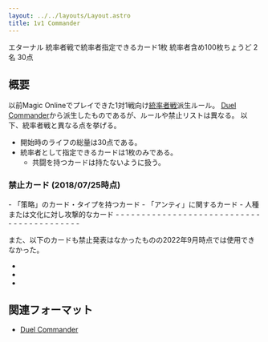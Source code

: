 ```yaml
---
layout: ../../layouts/Layout.astro
title: 1v1 Commander
---
```



<div class="flex gap-2 m-2 flex-wrap justify-center">
  <Card title="カードプール" class="flex-none basis-80 xl:basis-96">
    <AreaIcon slot="img" />
    エターナル
  </Card>
  <Card title="統率者" class="flex-none basis-80 xl:basis-96">
    <CrownIcon slot="img" />
    統率者戦で統率者指定できるカード1枚
  </Card>
  <Card title="デッキ枚数" class="flex-none basis-80 xl:basis-96">
    <CardsIcon slot="img" />
    統率者含め100枚ちょうど
  </Card>
  <Card title="プレイ人数" class="flex-none basis-80 xl:basis-96">
    <PeopleIcon slot="img" />
    2名
  </Card>
  <Card title="開始ライフ" class="flex-none basis-80 xl:basis-96">
    <HeartIcon slot="img" />
    30点
  </Card>
  <OXCard title="プレイ可能環境" class="flex-none basis-80 xl:basis-96" list={[
    {name:"Paper", value: "triangle"},
    {name:"Magic Online", value: "triangle"},
    {name:"Magic Arena", value: false}
  ]}>
    <CircleIcon slot="img"/>
  </OXCard>
</div>

## 概要

以前Magic Onlineでプレイできた1対1戦向け[統率者戦](/mtg-formats-list/construct/commander)派生ルール。
[Duel Commander](/mtg-formats-list/construct/duel_commander)から派生したものであるが、ルールや禁止リストは異なる。
以下、統率者戦と異なる点を挙げる。
- 開始時のライフの総量は30点である。
- 統率者として指定できるカードは1枚のみである。
  - 共闘を持つカードは持たないように扱う。

### 禁止カード (2018/07/25時点)

<div class="two-column-list">
- 「策略」のカード・タイプを持つカード
- 「アンティ」に関するカード
- 人種または文化に対し攻撃的なカード
- <CardName name="Ancestral Recall" />
- <CardName name="Back to Basics" nameJp="基本に帰れ" />
- <CardName name="Balance" nameJp="天秤" />
- <CardName name="Baral, Chief of Compliance" nameJp="遵法長、バラル" />
- <CardName name="Black Lotus" nameJp="ブラック・ロータス" />
- <CardName name="Braids, Cabal Minion" nameJp="陰謀団の先手ブレイズ" />
- <CardName name="Channel" nameJp="チャネル" />
- <CardName name="Derevi, Empyrial Tactician" nameJp="浄火の戦術家、デリーヴィー" />
- <CardName name="Doomsday" nameJp="最後の審判" />
- <CardName name="Edgar Markov" nameJp="エドガー・マルコフ" />
- <CardName name="Edric, Spymaster of Trest" nameJp="トレストの密偵長、エドリック" />
- <CardName name="Emrakul, the Aeons Torn" nameJp="引き裂かれし永劫、エムラクール" />
- <CardName name="Erayo, Soratami Ascendant" nameJp="上位の空民、エラヨウ" />
- <CardName name="Fastbond" />
- <CardName name="Food Chain" nameJp="食物連鎖" />
- <CardName name="Gifts Ungiven" nameJp="けちな贈り物" />
- <CardName name="Hermit Druid" nameJp="隠遁ドルイド" />
- <CardName name="Humility" nameJp="謙虚" />
- <CardName name="Karakas" nameJp="カラカス" />
- <CardName name="Library of Alexandria" />
- <CardName name="Mind Twist" nameJp="精神錯乱" />
- <CardName name="Moat" />
- <CardName name="Mox Emerald" />
- <CardName name="Mox Jet" />
- <CardName name="Mox Pearl" />
- <CardName name="Mox Ruby" />
- <CardName name="Mox Sapphire" />
- <CardName name="Natural Order" nameJp="自然の秩序" />
- <CardName name="Oath of Druids" nameJp="ドルイドの誓い" />
- <CardName name="Rofellos, Llanowar Emissary" nameJp="ラノワールの使者ロフェロス" />
- <CardName name="Strip Mine" nameJp="露天鉱床" />
- <CardName name="Sensei's Divining Top" nameJp="師範の占い独楽" />
- <CardName name="Serra Ascendant" nameJp="セラの高位僧" />
- <CardName name="Survival of the Fittest" nameJp="適者生存" />
- <CardName name="Sylvan Library" nameJp="森の知恵" />
- <CardName name="The Tabernacle at Pendrell Vale" />
- <CardName name="Time Vault" />
- <CardName name="Time Walk" />
- <CardName name="Tinker" nameJp="修繕" />
- <CardName name="Tolarian Academy" nameJp="トレイリアのアカデミー" />
- <CardName name="Winter Orb" nameJp="冬の宝珠" />
- <CardName name="Zur the Enchanter" nameJp="結界師ズアー" />
</div>

また、以下のカードも禁止発表はなかったものの2022年9月時点では使用できなかった。
- <CardName name="Golos, Tireless Pilgrim" nameJp="不屈の巡礼者、ゴロス" />
- <CardName name="Hullbreacher" nameJp="船殻破り" />
- <CardName name="Lutri, the Spellchaser" nameJp="呪文追い、ルーツリー" />

## 関連フォーマット

- [Duel Commander](./duel_commander)

